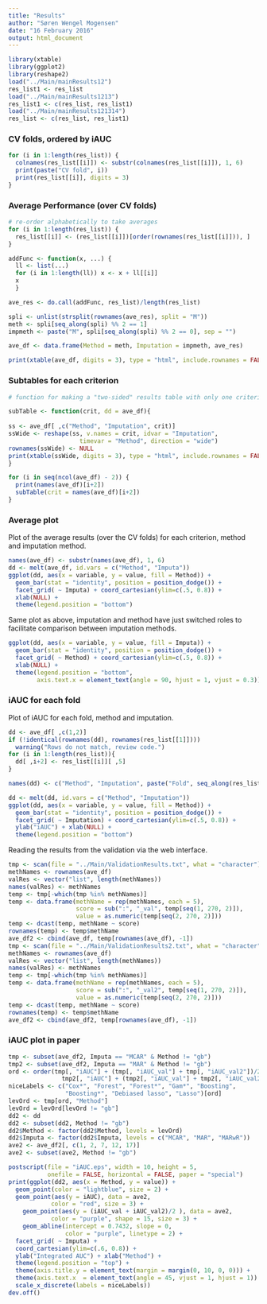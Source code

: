 ```yaml
---
title: "Results"
author: "Søren Wengel Mogensen"
date: "16 February 2016"
output: html_document
---
```



```r
library(xtable)
library(ggplot2)
library(reshape2)
load("../Main/mainResults12")
res_list1 <- res_list
load("../Main/mainResults1213")
res_list1 <- c(res_list, res_list1)
load("../Main/mainResults121314")
res_list <- c(res_list, res_list1)
```

### CV folds, ordered by iAUC

```r
for (i in 1:length(res_list)) {
  colnames(res_list[[i]]) <- substr(colnames(res_list[[i]]), 1, 6)
  print(paste("CV fold", i))
  print(res_list[[i]], digits = 3)
}
```

### Average Performance (over CV folds)

```r
# re-order alphabetically to take averages
for (i in 1:length(res_list)) {
  res_list[[i]] <- (res_list[[i]])[order(rownames(res_list[[i]])), ]
}

addFunc <- function(x, ...) {
  ll <- list(...)
  for (i in 1:length(ll)) x <- x + ll[[i]]
  x
  }

ave_res <- do.call(addFunc, res_list)/length(res_list)
```


```r
spli <- unlist(strsplit(rownames(ave_res), split = "M"))
meth <- spli[seq_along(spli) %% 2 == 1]
impmeth <- paste("M", spli[seq_along(spli) %% 2 == 0], sep = "")

ave_df <- data.frame(Method = meth, Imputation = impmeth, ave_res)
```

```r
print(xtable(ave_df, digits = 3), type = "html", include.rownames = FALSE)
```


### Subtables for each criterion

```r
# function for making a "two-sided" results table with only one criterion

subTable <- function(crit, dd = ave_df){
  
ss <- ave_df[ ,c("Method", "Imputation", crit)]
ssWide <- reshape(ss, v.names = crit, idvar = "Imputation",
                    timevar = "Method", direction = "wide")
rownames(ssWide) <- NULL
print(xtable(ssWide, digits = 3), type = "html", include.rownames = FALSE)
}

```

```r
for (i in seq(ncol(ave_df) - 2)) { 
  print(names(ave_df)[i+2])
  subTable(crit = names(ave_df)[i+2])
}
```

### Average plot

Plot of the average results (over the CV folds) for each criterion, method and imputation method.

```r
names(ave_df) <- substr(names(ave_df), 1, 6)
dd <- melt(ave_df, id.vars = c("Method", "Imputa"))
ggplot(dd, aes(x = variable, y = value, fill = Method)) + 
  geom_bar(stat = "identity", position = position_dodge()) +
  facet_grid( ~ Imputa) + coord_cartesian(ylim=c(.5, 0.8)) + 
  xlab(NULL) +
  theme(legend.position = "bottom")
```

Same plot as above, imputation and method have just switched roles to facilitate comparison between imputation methods.

```r
ggplot(dd, aes(x = variable, y = value, fill = Imputa)) + 
  geom_bar(stat = "identity", position = position_dodge()) +
  facet_grid( ~ Method) + coord_cartesian(ylim=c(.5, 0.8)) + 
  xlab(NULL) +
  theme(legend.position = "bottom",
        axis.text.x = element_text(angle = 90, hjust = 1, vjust = 0.3))
```

### iAUC for each fold

Plot of iAUC for each fold, method and imputation.

```r
dd <- ave_df[ ,c(1,2)]
if (!identical(rownames(dd), rownames(res_list[[1]]))) 
  warning("Rows do not match, review code.")
for (i in 1:length(res_list)){
  dd[ ,i+2] <- res_list[[i]][ ,5]
}

names(dd) <- c("Method", "Imputation", paste("Fold", seq_along(res_list)))

dd <- melt(dd, id.vars = c("Method", "Imputation"))
ggplot(dd, aes(x = variable, y = value, fill = Method)) + 
  geom_bar(stat = "identity", position = position_dodge()) +
  facet_grid( ~ Imputation) + coord_cartesian(ylim=c(.5, 0.8)) +
  ylab("iAUC") + xlab(NULL) +
  theme(legend.position = "bottom")
```

Reading the results from the validation via the web interface.

```r
tmp <- scan(file = "../Main/ValidationResults.txt", what = "character")
methNames <- rownames(ave_df)
valRes <- vector("list", length(methNames))
names(valRes) <- methNames
temp <- tmp[-which(tmp %in% methNames)]
temp <- data.frame(methName = rep(methNames, each = 5),  
                   score = sub(":", "_val", temp[seq(1, 270, 2)]), 
                   value = as.numeric(temp[seq(2, 270, 2)]))
temp <- dcast(temp, methName ~ score)
rownames(temp) <- temp$methName
ave_df2 <- cbind(ave_df, temp[rownames(ave_df), -1])
tmp <- scan(file = "../Main/ValidationResults2.txt", what = "character")
methNames <- rownames(ave_df)
valRes <- vector("list", length(methNames))
names(valRes) <- methNames
temp <- tmp[-which(tmp %in% methNames)]
temp <- data.frame(methName = rep(methNames, each = 5),  
                   score = sub(":", "_val2", temp[seq(1, 270, 2)]), 
                   value = as.numeric(temp[seq(2, 270, 2)]))
temp <- dcast(temp, methName ~ score)
rownames(temp) <- temp$methName
ave_df2 <- cbind(ave_df2, temp[rownames(ave_df), -1])
```


### iAUC plot in paper

```r
tmp <- subset(ave_df2, Imputa == "MCAR" & Method != "gb")
tmp2 <- subset(ave_df2, Imputa == "MAR" & Method != "gb")
ord <- order(tmp[, "iAUC"] + (tmp[, "iAUC_val"] + tmp[, "iAUC_val2"])/2 + 
               tmp2[, "iAUC"] + (tmp2[, "iAUC_val"] + tmp2[, "iAUC_val2"])/2, decreasing = TRUE)
niceLabels <- c("Cox*", "Forest", "Forest*", "Gam*", "Boosting", 
                "Boosting*", "Debiased lasso", "Lasso")[ord]
levOrd <- tmp[ord, "Method"]
levOrd = levOrd[levOrd != "gb"]
dd2 <- dd
dd2 <- subset(dd2, Method != "gb")
dd2$Method <- factor(dd2$Method, levels = levOrd)
dd2$Imputa <- factor(dd2$Imputa, levels = c("MCAR", "MAR", "MARwR"))         
ave2 <- ave_df2[, c(1, 2, 7, 12, 17)]
ave2 <- subset(ave2, Method != "gb")

postscript(file = "iAUC.eps", width = 10, height = 5,
           onefile = FALSE, horizontal = FALSE, paper = "special")
print(ggplot(dd2, aes(x = Method, y = value)) + 
  geom_point(color = "lightblue", size = 2) + 
  geom_point(aes(y = iAUC), data = ave2,
            color = "red", size = 3) +
    geom_point(aes(y = (iAUC_val + iAUC_val2)/2 ), data = ave2,
            color = "purple", shape = 15, size = 3) +
    geom_abline(intercept = 0.7432, slope = 0, 
                color = "purple", linetype = 2) +
  facet_grid( ~ Imputa) + 
  coord_cartesian(ylim=c(.6, 0.8)) +
  ylab("Integrated AUC") + xlab("Method") +
  theme(legend.position = "top") + 
  theme(axis.title.y = element_text(margin = margin(0, 10, 0, 0))) +
  theme(axis.text.x  = element_text(angle = 45, vjust = 1, hjust = 1)) + 
  scale_x_discrete(labels = niceLabels))
dev.off()
```






